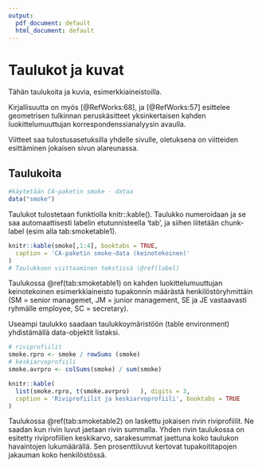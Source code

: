 ```yaml
---
output:
  pdf_document: default
  html_document: default
---
```


# Taulukot ja kuvat

Tähän taulukoita ja kuvia, esimerkkiaineistoilla.

Kirjallisuutta on myös [@RefWorks:68], ja [@RefWorks:57] esittelee geometrisen tulkinnan peruskäsitteet yksinkertaisen kahden luokittelumuuttujan korrespondenssianalyysin avaulla.

Viitteet saa tulostusasetuksilla yhdelle sivulle, oletuksena on viitteiden esittäminen jokaisen sivun alareunassa.

## Taulukoita

```r
#käytetään CA-paketin smoke - dataa
data("smoke")


```

Taulukot tulostetaan funktiolla knitr::kable(). Taulukko numeroidaan ja se saa automaattisesti labelin etutunnisteella 'tab', ja siihen liitetään chunk-label (esim alla tab:smoketable1).

```r

knitr::kable(smoke[,1:4], booktabs = TRUE,
  caption = 'CA-paketin smoke-data (keinotekoinen)'
)
# Taulukkoon viittaaminen tekstissä \@ref(label)
```

Taulukossa \@ref(tab:smoketable1) on kahden luokittelumuuttujan keinotekoinen esimerkkiaineisto tupakonnin määrästä henkilöstöryhmittäin (SM = senior managemet, JM = junior management, SE ja JE vastaavasti ryhmälle employee, SC = secretary).

Useampi taulukko saadaan taulukkoymäristöön (table environment) yhdistämällä data-objektit listaksi.

```r
# riviprofiilit
smoke.rpro <- smoke / rowSums (smoke)
# keskiarvoprofiili
smoke.avrpro <- colSums(smoke) / sum(smoke)

knitr::kable(
  list(smoke.rpro, t(smoke.avrpro)   ), digits = 3,
  caption = 'Riviprofiilit ja keskiarvoprofiili', booktabs = TRUE
)

```

Taulukossa \@ref(tab:smoketable2) on laskettu jokaisen rivin riviprofiilit. Ne saadan kun rivin luvut jaetaan rivin summalla. Yhden rivin taulukossa on esitetty riviprofiilien keskikarvo, sarakesummat jaettuna koko taulukon havaintojen lukumäärällä. Sen prosenttiluvut kertovat tupakoititapojen jakauman koko henkilöstössä.